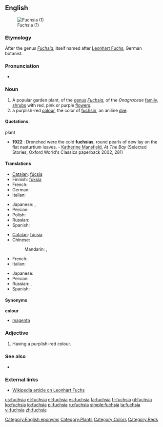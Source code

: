 {{wikipedia}}
{{also|Fuchsia}}
==English==
[[Image:DoubleFuchsias wb.jpg|thumb|Fuchsia (1)]]

===Etymology===
After the genus ''[[Fuchsia]]'', itself named after [[w:Leonhart Fuchs|Leonhart Fuchs]], German botanist.

===Pronunciation===
* {{rhymes|uːʃə}}

===Noun===
{{en-noun}}

# A popular garden plant, of the [[genus]] ''[[Fuchsia]]'', of the ''Onagraceae'' [[family]], [[shrub]]s with red, pink or purple [[flower]]s.
#  a purplish-red [[color|colour]], the color of [[fuchsin]], an aniline [[dye]].
#: {{color panel|web fuchsia ([[magenta]])|FF00FF}}
#: {{color panel|fashion magenta (Hollywood cerise)|F400A1}}

====Quotations====
;plant
* '''1922''' : Drenched were the cold '''fuchsias''', round pearls of dew lay on the flat nasturtium leaves. - [[w:Katherine Mansfield|Katherine Mansfield]], ''At The Bay'' (Selected Stories, Oxford World's Classics paperback 2002, 281)

====Translations====
{{trans-top|plant}}
* [[Catalan]]: [[fúcsia]]
* Finnish: [[fuksia]]
* French: {{t+|fr|fuchsia|m}}
* German: {{t-|de|Fuchsie|f}}
* Italian: {{t-|it|fucsia|f}}
{{trans-mid}}
* Japanese: {{t|ja|フクシャ|tr=fukusha|sc=Jpan}}, {{t|ja|ホクシャ|tr=hokusha|sc=Jpan}}
* Persian: {{t|fa|گل آویز|tr=gol-âviz|sc=fa-Arab}}
* Polish: {{t+|pl|fuksja|f}}
* Russian: {{t|ru|фуксия|f|tr=fúksija|sc=Cyrl}}
* Spanish: {{t+|es|fucsia}}
{{trans-bottom}}

{{trans-top|colour}}
* [[Catalan]]: [[fúcsia]]
* Chinese:
*: Mandarin: {{t|zh|紫紅色|sc=Hani}}, {{t|zh|紫红色|tr=zǐhóngsè|sc=Hani}}
* French: {{t+|fr|fuchsia|m}}
* Italian: {{t-|it|fucsia}}
{{trans-mid}}
* Japanese: {{t|ja|赤紫色|tr=あかむらさきいろ, akamurasakiiro|sc=Jpan}}
* Persian: {{t|fa|سرخابی سیر|tr=sorxâbi sir|sc=fa-Arab}}
* Russian: {{t|ru|фуксия|f|tr=fúksija|sc=Cyrl}}, {{t|ru|пурпурно-красный цвет|m|tr=purpúrno-krásnyj cvet|sc=Cyrl}}
* Spanish: {{t+|es|fucsia}}
{{trans-bottom}}

====Synonyms====
'''colour'''
* [[magenta]]

===Adjective===
{{en-adj|-}}

# Having a purplish-red colour.

===See also===
* {{list|en|reds}}

===External links===
* [[w:Leonhart_Fuchs|Wikipedia article on Leonhart Fuchs]]

[[Category:English eponyms]]
[[Category:Plants]]
[[Category:Colors]]
[[Category:Reds]]

[[cs:fuchsia]]
[[et:fuchsia]]
[[el:fuchsia]]
[[es:fuchsia]]
[[fa:fuchsia]]
[[fr:fuchsia]]
[[gl:fuchsia]]
[[ko:fuchsia]]
[[io:fuchsia]]
[[pl:fuchsia]]
[[ru:fuchsia]]
[[simple:fuchsia]]
[[ta:fuchsia]]
[[vi:fuchsia]]
[[zh:fuchsia]]